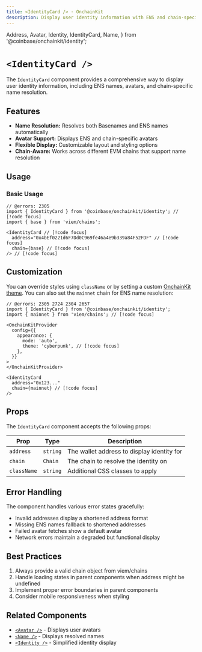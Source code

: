 ```yaml
---
title: <IdentityCard /> · OnchainKit
description: Display user identity information with ENS and chain-specific name resolution
---
```


  Address,
  Avatar,
  Identity,
  IdentityCard,
  Name,
} from '@coinbase/onchainkit/identity';

# `<IdentityCard />`

The `IdentityCard` component provides a comprehensive way to display user identity information, including ENS names, avatars, and chain-specific name resolution.

## Features
- **Name Resolution:** Resolves both Basenames and ENS names automatically
- **Avatar Support:** Displays ENS and chain-specific avatars
- **Flexible Display:** Customizable layout and styling options
- **Chain-Aware:** Works across different EVM chains that support name resolution

## Usage

### Basic Usage

```tsx twoslash
// @errors: 2305
import { IdentityCard } from '@coinbase/onchainkit/identity'; // [!code focus]
import { base } from 'viem/chains';

<IdentityCard // [!code focus] 
  address="0x4bEf0221d6F7Dd0C969fe46a4e9b339a84F52FDF" // [!code focus]
  chain={base} // [!code focus]
/> // [!code focus]
```
<App>
  <IdentityCard 
    schemaId="0xf8b05c79f090979bf4a80270aba232dff11a10d9ca55c4f88de95317970f0de9"
    address="0x4bEf0221d6F7Dd0C969fe46a4e9b339a84F52FDF"
    chain={base}
    className="max-w-[300px]"
  />
</App>

## Customization

You can override styles using `className` or by setting a custom [OnchainKit theme](/guides/themes#custom-theme). You can also set the `mainnet` chain for ENS name resolution:

```tsx
// @errors: 2305 2724 2304 2657
import { IdentityCard } from '@coinbase/onchainkit/identity';
import { mainnet } from 'viem/chains'; // [!code focus]

<OnchainKitProvider
  config={{
    appearance: {
      mode: 'auto',
      theme: 'cyberpunk', // [!code focus]
    },
  }}
>
</OnchainKitProvider>

<IdentityCard 
  address="0x123..."
  chain={mainnet} // [!code focus]
/>

```
<App>
  <IdentityCard 
    schemaId="0xf8b05c79f090979bf4a80270aba232dff11a10d9ca55c4f88de95317970f0de9"
    address="0x4bEf0221d6F7Dd0C969fe46a4e9b339a84F52FDF"
    chain={mainnet}
    className="cyberpunk max-w-[300px]"
  />
</App>

## Props

The `IdentityCard` component accepts the following props:

| Prop | Type | Description |
|------|------|-------------|
| `address` | `string` | The wallet address to display identity for |
| `chain` | `Chain` | The chain to resolve the identity on |
| `className` | `string` | Additional CSS classes to apply |

## Error Handling

The component handles various error states gracefully:

- Invalid addresses display a shortened address format
- Missing ENS names fallback to shortened addresses
- Failed avatar fetches show a default avatar
- Network errors maintain a degraded but functional display

## Best Practices

1. Always provide a valid chain object from viem/chains
2. Handle loading states in parent components when address might be undefined
4. Implement proper error boundaries in parent components
5. Consider mobile responsiveness when styling

## Related Components

- [`<Avatar />`](/identity/avatar) - Displays user avatars
- [`<Name />`](/identity/name) - Displays resolved names
- [`<Identity />`](/identity/identity) - Simplified identity display
